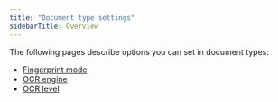 ```yaml
---
title: "Document type settings"
sidebarTitle: Overview
---
```


The following pages describe options you can set in document types:

* [Fingerprint mode](https://sensible-87.mintlify.app/senseml-reference/document-type-settings/fingerprint-mode)
* [OCR engine](https://sensible-87.mintlify.app/senseml-reference/document-type-settings/ocr-engine)
* [OCR level](https://sensible-87.mintlify.app/senseml-reference/document-type-settings/ocr-level)